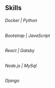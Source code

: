 ## Skills

###### Docker | Python 
###### Bootstrap | JavaScript
###### React | Gatsby
###### Node.js | MySql 
###### Django 

